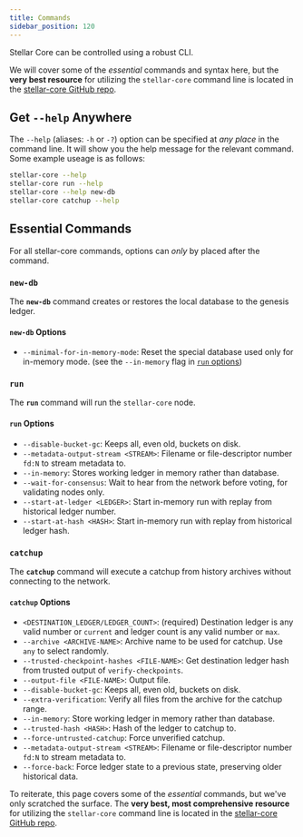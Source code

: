 ```yaml
---
title: Commands
sidebar_position: 120
---
```



Stellar Core can be controlled using a robust CLI.

<Alert>

We will cover some of the _essential_ commands and syntax here, but the **very best resource** for utilizing the `stellar-core` command line is located in the [stellar-core GitHub repo].

</Alert>

## Get `--help` Anywhere

The `--help` (aliases: `-h` or `-?`) option can be specified at _any place_ in the command line. It will show you the help message for the relevant command. Some example useage is as follows:

```bash
stellar-core --help
stellar-core run --help
stellar-core --help new-db
stellar-core catchup --help
```

## Essential Commands

For all stellar-core commands, options can _only_ by placed after the command.

### `new-db`

The **`new-db`** command creates or restores the local database to the genesis ledger.

#### `new-db` Options

- `--minimal-for-in-memory-mode`: Reset the special database used only for in-memory mode. (see the `--in-memory` flag in [`run` options](#run-options))

### `run`

The **`run`** command will run the `stellar-core` node.

#### `run` Options

- `--disable-bucket-gc`: Keeps all, even old, buckets on disk.
- `--metadata-output-stream <STREAM>`: Filename or file-descriptor number `fd:N` to stream metadata to.
- `--in-memory`: Stores working ledger in memory rather than database.
- `--wait-for-consensus`: Wait to hear from the network before voting, for validating nodes only.
- `--start-at-ledger <LEDGER>`: Start in-memory run with replay from historical ledger number.
- `--start-at-hash <HASH>`: Start in-memory run with replay from historical ledger hash.

### `catchup`

The **`catchup`** command will execute a catchup from history archives without connecting to the network.

#### `catchup` Options

- `<DESTINATION_LEDGER/LEDGER_COUNT>`: (required) Destination ledger is any valid number or `current` and ledger count is any valid number or `max`.
- `--archive <ARCHIVE-NAME>`: Archive name to be used for catchup. Use `any` to select randomly.
- `--trusted-checkpoint-hashes <FILE-NAME>`: Get destination ledger hash from trusted output of `verify-checkpoints`.
- `--output-file <FILE-NAME>`: Output file.
- `--disable-bucket-gc`: Keeps all, even old, buckets on disk.
- `--extra-verification`: Verify all files from the archive for the catchup range.
- `--in-memory`: Store working ledger in memory rather than database.
- `--trusted-hash <HASH>`: Hash of the ledger to catchup to.
- `--force-untrusted-catchup`: Force unverified catchup.
- `--metadata-output-stream <STREAM>`: Filename or file-descriptor number `fd:N` to stream metadata to.
- `--force-back`: Force ledger state to a previous state, preserving older historical data.

<Alert>

To reiterate, this page covers some of the _essential_ commands, but we've only scratched the surface. The **very best, most comprehensive resource** for utilizing the `stellar-core` command line is located in the [stellar-core GitHub repo].

</Alert>

[stellar-core GitHub repo]: https://github.com/stellar/stellar-core/blob/master/docs/software/commands.md
